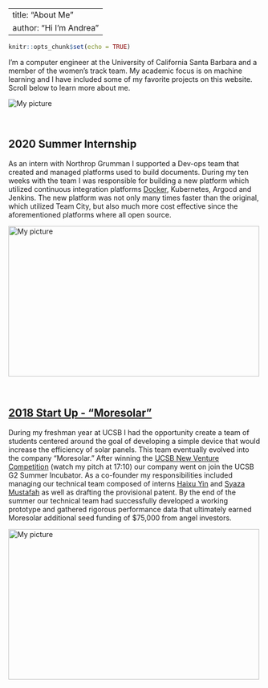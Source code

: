 
---
title: "About Me"
author: "Hi I'm Andrea"
---

```r
knitr::opts_chunk$set(echo = TRUE)
```

I'm a computer engineer at the University of California Santa Barbara and a member of the women's track team. My academic focus is on machine learning and I have included some of my favorite projects on this website. Scroll below to learn more about me. 

<img  src="img/sunset.jpg" alt="My picture" />

<br />

## 2020 Summer Internship 


As an intern with Northrop Grumman I supported a Dev-ops team that created and managed platforms used to build documents. During my ten weeks with the team I was responsible for building a new platform which utilized continuous integration platforms [Docker](https://www.docker.com/why-docker), Kubernetes, Argocd and Jenkins. The new platform was not only many times faster than the original, which utilized Team City, but also much more cost effective since the aforementioned platforms where all open source. 

<p class=".noborder">
   <img  src="img/ng.png" alt="My picture" width ="500" height ="300" />
</p>
<br />

## [2018 Start Up - "Moresolar"](https://medium.com/@moresolarllc) 

During my freshman year at UCSB I had the opportunity create a team of students centered around the goal of developing a simple device that would increase the efficiency of solar panels. This team
eventually evolved into the company “Moresolar.” After winning the [UCSB New Venture Competition](https://www.youtube.com/watch?v=k4r0d9u37r0) (watch my pitch at 17:10) our company went on join the UCSB G2 Summer Incubator. As a co-founder my responsibilities included managing our technical team composed of interns [Haixu Yin](https://www.linkedin.com/in/haixu-yin-b03126b2/) and [Syaza Mustafah](https://www.linkedin.com/in/syazamustafah/) as well as drafting the provisional patent. By the end of the summer our technical team had successfully developed a working prototype and gathered rigorous performance data that ultimately earned Moresolar additional seed funding of $75,000 from angel investors.

<p class=".noborder">
   <img  src="img/solar.jpg" alt="My picture" width ="500" height ="300" />
</p>

<style>

.column img {
  margin-top: 8px;
  vertical-align: middle;
}

.noborder img{border: white;}

.aligncenter {
    text-align: center;
}
.alignright {
  text-align: right;
}

.alignleft {
  text-align: left;
}

</style>